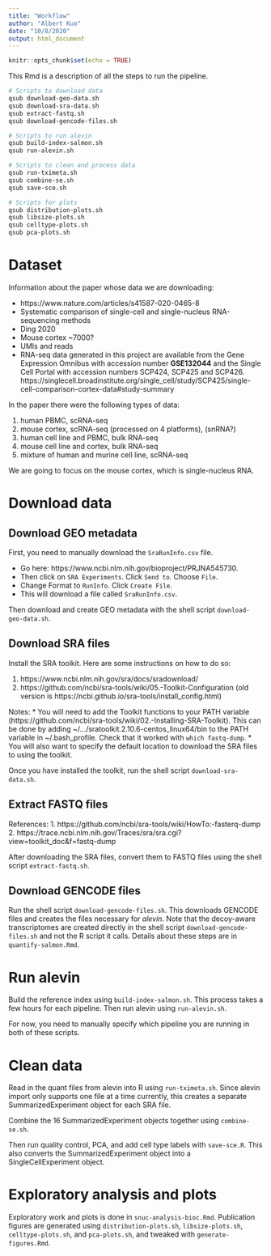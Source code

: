 ```yaml
---
title: "Workflow"
author: "Albert Kuo"
date: "10/8/2020"
output: html_document
---
```


```r
knitr::opts_chunk$set(echo = TRUE)
```

This Rmd is a description of all the steps to run the pipeline.

```bash
# Scripts to download data
qsub download-geo-data.sh
qsub download-sra-data.sh
qsub extract-fastq.sh
qsub download-gencode-files.sh

# Scripts to run alevin
qsub build-index-salmon.sh
qsub run-alevin.sh

# Scripts to clean and process data
qsub run-tximeta.sh
qsub combine-se.sh
qsub save-sce.sh

# Scripts for plots
qsub distribution-plots.sh
qsub libsize-plots.sh
qsub celltype-plots.sh
qsub pca-plots.sh
```

# Dataset

Information about the paper whose data we are downloading:

* https://www.nature.com/articles/s41587-020-0465-8
* Systematic comparison of single-cell and single-nucleus RNA-sequencing methods
* Ding	2020
* Mouse cortex	~7000?
* UMIs and reads
* RNA-seq data generated in this project are available from the Gene Expression Omnibus with accession number **GSE132044** and the Single Cell Portal with accession numbers SCP424, SCP425 and SCP426. https://singlecell.broadinstitute.org/single_cell/study/SCP425/single-cell-comparison-cortex-data#study-summary

In the paper there were the following types of data: 

1. human PBMC, scRNA-seq
2. mouse cortex, scRNA-seq (processed on 4 platforms), (snRNA?)
3. human cell line and PBMC, bulk RNA-seq
4. mouse cell line and cortex, bulk RNA-seq
5. mixture of human and murine cell line, scRNA-seq

We are going to focus on the mouse cortex, which is single-nucleus RNA.

# Download data

## Download GEO metadata

First, you need to manually download the `SraRunInfo.csv` file. 

* Go here: https://www.ncbi.nlm.nih.gov/bioproject/PRJNA545730. 
* Then click on `SRA Experiments`. Click `Send to`. Choose `File`. 
* Change Format to `RunInfo`. Click `Create File`. 
* This will download a file called `SraRunInfo.csv`.

Then download and create GEO metadata with the shell script `download-geo-data.sh`. 

## Download SRA files

Install the SRA toolkit. Here are some instructions on how to do so:

1. https://www.ncbi.nlm.nih.gov/sra/docs/sradownload/
2. https://github.com/ncbi/sra-tools/wiki/05.-Toolkit-Configuration (old version is https://ncbi.github.io/sra-tools/install_config.html)

Notes:
* You will need to add the Toolkit functions to your PATH variable (https://github.com/ncbi/sra-tools/wiki/02.-Installing-SRA-Toolkit). This can be done by adding ~/.../sratoolkit.2.10.6-centos_linux64/bin to the PATH variable in ~/.bash_profile. Check that it worked with `which fastq-dump`.
* You will also want to specify the default location to download the SRA files to using the toolkit.

Once you have installed the toolkit, run the shell script `download-sra-data.sh`.

## Extract FASTQ files

References:
1. https://github.com/ncbi/sra-tools/wiki/HowTo:-fasterq-dump
2. https://trace.ncbi.nlm.nih.gov/Traces/sra/sra.cgi?view=toolkit_doc&f=fastq-dump

After downloading the SRA files, convert them to FASTQ files using the shell script `extract-fastq.sh`.

## Download GENCODE files

Run the shell script `download-gencode-files.sh`. This downloads GENCODE files and creates the files necessary for *alevin*. 
Note that the decoy-aware transcriptomes are created directly in the shell script `download-gencode-files.sh` and not the R script it calls. Details about these steps are in `quantify-salmon.Rmd`.

# Run alevin

Build the reference index using `build-index-salmon.sh`. This process takes a few hours for each pipeline. Then run alevin using `run-alevin.sh`.

For now, you need to manually specify which pipeline you are running in both of these scripts.

# Clean data

Read in the quant files from alevin into R using `run-tximeta.sh`. Since alevin import only supports one file at a time currently, this creates a separate SummarizedExperiment object for each SRA file. 

Combine the 16 SummarizedExperiment objects together using `combine-se.sh`. 

Then run quality control, PCA, and add cell type labels with `save-sce.R`. This also converts the SummarizedExperiment object into a SingleCellExperiment object.

# Exploratory analysis and plots

Exploratory work and plots is done in `snuc-analysis-bioc.Rmd`. Publication figures are generated using `distribution-plots.sh`, `libsize-plots.sh`, `celltype-plots.sh`, and `pca-plots.sh`, and tweaked with `generate-figures.Rmd`. 
